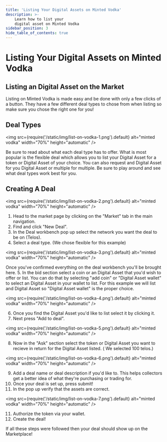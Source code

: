 ---
title: 'Listing Your Digital Assets on Minted Vodka'
description: >-
    Learn how to list your
    digital asset on Minted Vodka
sidebar_position: 3
hide_table_of_contents: true
---

# Listing Your Digital Assets on Minted Vodka

## Listing an Digital Asset on the Market

Listing on Minted Vodka is made easy and be done with only a few clicks of a button. They have a few different deal types to chose from when listing so make sure you chose the right one for you!

## Deal Types

<img
  src={require('/static/img/list-on-vodka-1.png').default}
  alt="minted vodka"
  width="70%"
  height="automatic"
/>

Be sure to read about what each deal type has to offer. What is most popular is the flexible deal which allows you to list your Digital Asset for a token or Digital Asset of your choice. You can also request and Digital Asset for you Digital Asset or multiple for multiple. Be sure to play around and see what deal types work best for you. 

## Creating A Deal

<img
  src={require('/static/img/list-on-vodka-2.png').default}
  alt="minted vodka"
  width="70%"
  height="automatic"
/>

1. Head to the market page by clicking on the "Market" tab in the main navigation.
2. Find and click "New Deal".
3. In the Deal workbench pop up select the network you want the deal to be on (Telos).
4. Select a deal type. (We chose flexible for this example)

<img
  src={require('/static/img/list-on-vodka-3.png').default}
  alt="minted vodka"
  width="70%"
  height="automatic"
/>

Once you've confirmed everything on the deal workbench you'll be brought here.
    5. In the bid section select a coin or an Digital Asset that you'd wish to offer or list. 
You can do that by selecting "add coin" or "Digital Asset wallet" to select an Digital Asset in your wallet to list. For this example we will list and Digital Asset so "Digital Asset wallet" is the proper choice.

<img
  src={require('/static/img/list-on-vodka-4.png').default}
  alt="minted vodka"
  width="70%"
  height="automatic"
/>

6. Once you find the Digital Asset you'd like to list select it by clicking it.
7. Next press "Add to deal".

<img
  src={require('/static/img/list-on-vodka-5.png').default}
  alt="minted vodka"
  width="70%"
  height="automatic"
/>

8. Now in the "Ask" section select the token or Digital Asset you want to recieve in return for the Digital Asset listed. ( We selected 100 telos.)

<img
  src={require('/static/img/list-on-vodka-6.png').default}
  alt="minted vodka"
  width="70%"
  height="automatic"
/>

9. Add a deal name or deal description if you'd like to. This helps collectors get a better idea of what they're purchasing or trading for. 
10. Once your deal is set up, press submit!
11. In the pop up verify that the assets are correct.

<img
  src={require('/static/img/list-on-vodka-7.png').default}
  alt="minted vodka"
  width="70%"
  height="automatic"
/>

11. Authorize the token via your wallet. 
12. Create the deal!

If all these steps were followed then your deal should show up on the Marketplace!

